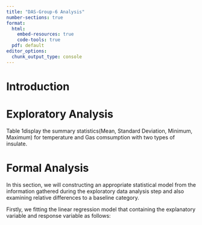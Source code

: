```yaml
---
title: "DAS-Group-6 Analysis"
number-sections: true
format: 
  html:
    embed-resources: true
    code-tools: true
  pdf: default
editor_options: 
  chunk_output_type: console
---
```


## 

# Introduction

# Exploratory Analysis

Table 1display the summary statistics(Mean, Standard Deviation, Minimum, Maximum) for temperature and Gas comsumption with two types of insulate.

# Formal Analysis

In this section, we will constructing an appropriate statistical model from the information gathered during the exploratory data analysis step and also examining relative differences to a baseline category.

Firstly, we fitting the linear regression model that containing the explanatory variable and response variable as follows:
